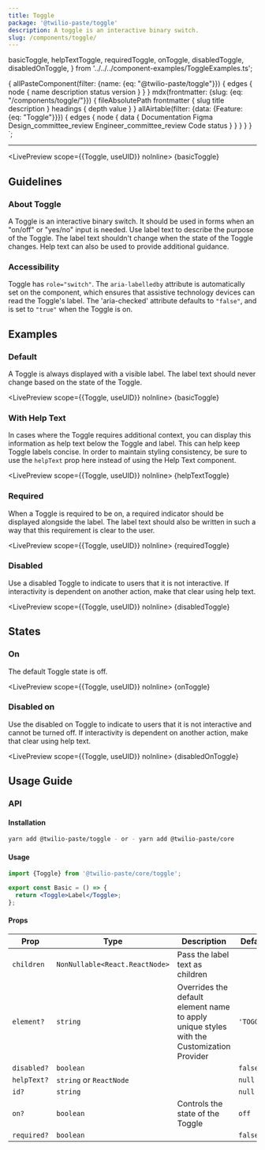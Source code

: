 ```yaml
---
title: Toggle
package: '@twilio-paste/toggle'
description: A toggle is an interactive binary switch.
slug: /components/toggle/
---
```


  basicToggle,
  helpTextToggle,
  requiredToggle,
  onToggle,
  disabledToggle,
  disabledOnToggle,
} from '../../../component-examples/ToggleExamples.ts';

  {
    allPasteComponent(filter: {name: {eq: "@twilio-paste/toggle"}}) {
      edges {
        node {
          name
          description
          status
          version
        }
      }
    }
    mdx(frontmatter: {slug: {eq: "/components/toggle/"}}) {
      fileAbsolutePath
      frontmatter {
        slug
        title
        description
      }
      headings {
        depth
        value
      }
    }
    allAirtable(filter: {data: {Feature: {eq: "Toggle"}}}) {
      edges {
        node {
          data {
            Documentation
            Figma
            Design_committee_review
            Engineer_committee_review
            Code
            status
          }
        }
      }
    }
  }
`;

<NormalizedComponentHeader
  categoryRoute={SidebarCategoryRoutes.COMPONENTS}
  githubUrl="https://github.com/twilio-labs/paste/tree/main/packages/paste-core/components/toggle"
  storybookUrl="/?path=/story/components-toggle--default"
  data={props.data}
  description={props.data.mdx.frontmatter.description}
/>

---

<contentwrapper>

<PageAside data={props.data.mdx} />

<content>

<LivePreview scope={{Toggle, useUID}} noInline>
  {basicToggle}
</LivePreview>

## Guidelines

### About Toggle

A Toggle is an interactive binary switch. It should be used in forms when an "on/off" or "yes/no" input is needed. Use label text to describe the purpose of the Toggle. The label text shouldn't change when the state of the Toggle changes. Help text can also be used to provide additional guidance.

### Accessibility

Toggle has `role="switch"`. The `aria-labelledby` attribute is automatically set on the component, which ensures that assistive technology devices can read the Toggle's label. The 'aria-checked' attribute defaults to `"false"`, and is set to `"true"` when the Toggle is on.

## Examples

### Default

A Toggle is always displayed with a visible label. The label text should never change based on the state of the Toggle.

<LivePreview scope={{Toggle, useUID}} noInline>
  {basicToggle}
</LivePreview>

### With Help Text

In cases where the Toggle requires additional context, you can display this information as help text below the Toggle and label. This can help keep Toggle labels concise. In order to maintain styling consistency, be sure to use the `helpText` prop here instead of using the Help Text component.

<LivePreview scope={{Toggle, useUID}} noInline>
  {helpTextToggle}
</LivePreview>

### Required

When a Toggle is required to be on, a required indicator should be displayed alongside the label. The label text should also be written in such a way that this requirement is clear to the user.

<LivePreview scope={{Toggle, useUID}} noInline>
  {requiredToggle}
</LivePreview>

### Disabled

Use a disabled Toggle to indicate to users that it is not interactive. If interactivity is dependent on another action, make that clear using help text.

<LivePreview scope={{Toggle, useUID}} noInline>
  {disabledToggle}
</LivePreview>

## States

### On

The default Toggle state is off.

<LivePreview scope={{Toggle, useUID}} noInline>
  {onToggle}
</LivePreview>

### Disabled on

Use the disabled on Toggle to indicate to users that it is not interactive and cannot be turned off. If interactivity is dependent on another action, make that clear using help text.

<LivePreview scope={{Toggle, useUID}} noInline>
  {disabledOnToggle}
</LivePreview>

## Usage Guide

### API

#### Installation

```bash
yarn add @twilio-paste/toggle - or - yarn add @twilio-paste/core
```

#### Usage

```jsx
import {Toggle} from '@twilio-paste/core/toggle';

export const Basic = () => {
  return <Toggle>Label</Toggle>;
};
```

#### Props

| Prop        | Type                           | Description                                                                               | Default    |
| ----------- | ------------------------------ | ----------------------------------------------------------------------------------------- | ---------- |
| `children`  | `NonNullable<React.ReactNode>` | Pass the label text as children                                                           |            |
| `element?`  | `string`                       | Overrides the default element name to apply unique styles with the Customization Provider | `'TOGGLE'` |
| `disabled?` | `boolean`                      |                                                                                           | `false`    |
| `helpText?` | `string` or `ReactNode`        |                                                                                           | `null`     |
| `id?`       | `string`                       |                                                                                           | `null`     |
| `on?`       | `boolean`                      | Controls the state of the Toggle                                                          | `off`      |
| `required?` | `boolean`                      |                                                                                           | `false`    |

<ChangelogRevealer>
  <Changelog />
</ChangelogRevealer>

</content>

</contentwrapper>
